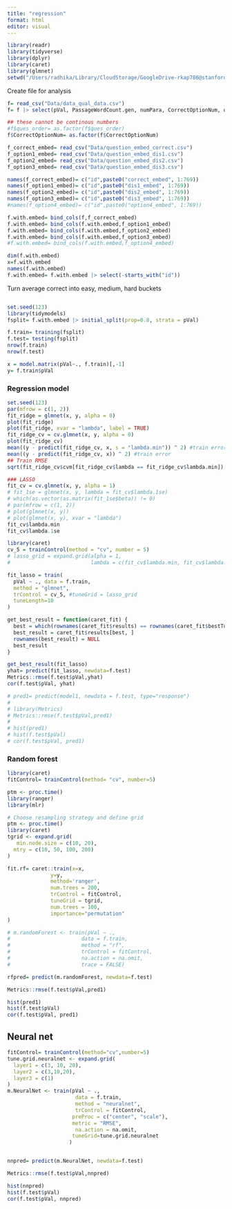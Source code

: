 ```yaml
---
title: "regression"
format: html
editor: visual
---
```


```r
library(readr)
library(tidyverse)
library(dplyr)
library(caret)
library(glmnet)
setwd("/Users/radhika/Library/CloudStorage/GoogleDrive-rkap786@stanford.edu/My Drive/0. Projects - Stanford/Item generation/Code/reading_idm/")
```

Create file for analysis

```r
f= read_csv("Data/data_qual_data.csv")
f= f |> select(pVal, PassageWordCount.gen, numPara, CorrectOptionNum, ques_order)

## these cannot be continous numbers
#f$ques_order= as.factor(f$ques_order)
f$CorrectOptionNum= as.factor(f$CorrectOptionNum)

f_correct_embed= read_csv("Data/question_embed_correct.csv")
f_option1_embed= read_csv("Data/question_embed_dis1.csv")
f_option2_embed= read_csv("Data/question_embed_dis2.csv")
f_option3_embed= read_csv("Data/question_embed_dis3.csv")

names(f_correct_embed)= c("id",paste0("correct_embed", 1:769))
names(f_option1_embed)= c("id",paste0("dis1_embed", 1:769))
names(f_option2_embed)= c("id",paste0("dis2_embed", 1:769))
names(f_option3_embed)= c("id",paste0("dis3_embed", 1:769))
#names(f_option4_embed)= c("id",paste0("option4_embed", 1:769))

f.with.embed= bind_cols(f,f_correct_embed)
f.with.embed= bind_cols(f.with.embed,f_option1_embed)
f.with.embed= bind_cols(f.with.embed,f_option2_embed)
f.with.embed= bind_cols(f.with.embed,f_option3_embed)
#f.with.embed= bind_cols(f.with.embed,f_option4_embed)

dim(f.with.embed)
x=f.with.embed
names(f.with.embed)
f.with.embed= f.with.embed |> select(-starts_with("id"))


```

Turn average correct into easy, medium, hard buckets

```r


```

```r
set.seed(123)
library(tidymodels)
fsplit= f.with.embed |> initial_split(prop=0.8, strata = pVal)

f.train= training(fsplit)
f.test= testing(fsplit)
nrow(f.train)
nrow(f.test)

x = model.matrix(pVal~., f.train)[,-1]
y= f.train$pVal

```

### Regression model

```r

set.seed(123) 
par(mfrow = c(1, 2))
fit_ridge = glmnet(x, y, alpha = 0)
plot(fit_ridge)
plot(fit_ridge, xvar = "lambda", label = TRUE)
fit_ridge_cv = cv.glmnet(x, y, alpha = 0)
plot(fit_ridge_cv)
mean((y - predict(fit_ridge_cv, x, s = "lambda.min")) ^ 2) #train error
mean((y - predict(fit_ridge_cv, x)) ^ 2) #train error
## Train RMSE
sqrt(fit_ridge_cv$cvm[fit_ridge_cv$lambda == fit_ridge_cv$lambda.min])

### LASSO
fit_cv = cv.glmnet(x, y, alpha = 1)
# fit_1se = glmnet(x, y, lambda = fit_cv$lambda.1se)
# which(as.vector(as.matrix(fit_1se$beta)) != 0)
# par(mfrow = c(1, 2))
# plot(glmnet(x, y))
# plot(glmnet(x, y), xvar = "lambda")
fit_cv$lambda.min
fit_cv$lambda.1se

library(caret)
cv_5 = trainControl(method = "cv", number = 5)
# lasso_grid = expand.grid(alpha = 1, 
#                          lambda = c(fit_cv$lambda.min, fit_cv$lambda.1se))

fit_lasso = train(
  pVal ~ ., data = f.train,
  method = "glmnet",
  trControl = cv_5, #tuneGrid = lasso_grid
  tuneLength=10
)

get_best_result = function(caret_fit) {
  best = which(rownames(caret_fit$results) == rownames(caret_fit$bestTune))
  best_result = caret_fit$results[best, ]
  rownames(best_result) = NULL
  best_result
}

get_best_result(fit_lasso)
yhat= predict(fit_lasso, newdata=f.test)
Metrics::rmse(f.test$pVal,yhat)
cor(f.test$pVal, yhat)


```

```r

# pred1= predict(model1, newdata = f.test, type="response")
# 
# library(Metrics)
# Metrics::rmse(f.test$pVal,pred1)
# 
# hist(pred1)
# hist(f.test$pVal)
# cor(f.test$pVal, pred1)


```

### Random forest

```r
library(caret)
fitControl= trainControl(method= "cv", number=5)

```

```r
ptm <- proc.time()
library(ranger)
library(mlr)

# Choose resampling strategy and define grid
ptm <- proc.time()
library(caret)
tgrid <- expand.grid(
   min.node.size = c(10, 20),
  mtry = c(10, 50, 100, 200)
)

fit.rf= caret::train(x=x,
              y=y,
              method='ranger',
              num.trees = 200,
              trControl = fitControl,
              tuneGrid = tgrid,
              num.trees = 100,
              importance="permutation"
)

# m.randomForest <- train(pVal ~ ., 
#                       data = f.train, 
#                       method = "rf", 
#                       trControl = fitControl,
#                       na.action = na.omit,
#                       trace = FALSE)

rfpred= predict(m.randomForest, newdata=f.test)

Metrics::rmse(f.test$pVal,pred1)

hist(pred1)
hist(f.test$pVal)
cor(f.test$pVal, pred1)

```

## Neural net

```r

fitControl= trainControl(method="cv",number=5)
tune.grid.neuralnet <- expand.grid(
  layer1 = c(3, 10, 20),
  layer2 = c(3,10,20),
  layer3 = c(1)
)
m.NeuralNet <- train(pVal ~ ., 
                      data = f.train, 
                      method = "neuralnet", 
                      trControl = fitControl,
                     preProc = c("center", "scale"),
                     metric = "RMSE",
                      na.action = na.omit,
                     tuneGrid=tune.grid.neuralnet
                    )


nnpred= predict(m.NeuralNet, newdata=f.test)

Metrics::rmse(f.test$pVal,nnpred)

hist(nnpred)
hist(f.test$pVal)
cor(f.test$pVal, nnpred)

```
